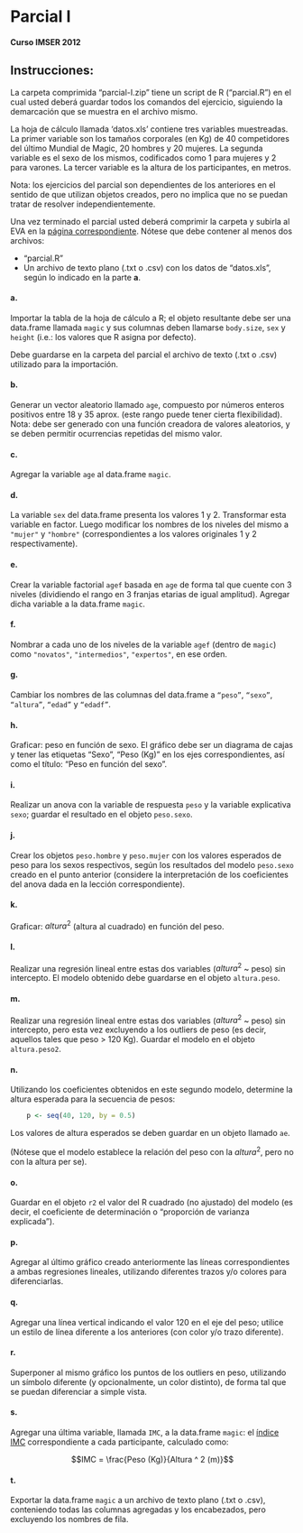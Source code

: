 Parcial I
=========

#### Curso IMSER 2012

Instrucciones:
--------------

La carpeta comprimida "parcial-I.zip" tiene un script de R ("parcial.R") en el cual usted deberá guardar todos los comandos del ejercicio, siguiendo la demarcación que se muestra en el archivo mismo.

La hoja de cálculo llamada 'datos.xls' contiene tres variables muestreadas. La primer variable son los tamaños corporales (en Kg) de 40 competidores del último Mundial de Magic, 20 hombres y 20 mujeres. La segunda variable es el sexo de los mismos, codificados como 1 para mujeres y 2 para varones. La tercer variable es la altura de los participantes, en metros.

Nota: los ejercicios del parcial son dependientes de los anteriores en el sentido de que utilizan objetos creados, pero no implica que no se puedan tratar de resolver independientemente.

Una vez terminado el parcial usted deberá comprimir la carpeta y subirla al EVA en la [página correspondiente](http://eva.universidad.edu.uy/mod/assignment/view.php?id=99264). Nótese que debe contener al menos dos archivos:

* "parcial.R"  
* Un archivo de texto plano (.txt o .csv) con los datos de "datos.xls", según lo indicado en la parte **a**.

#### a.
Importar la tabla de la hoja de cálculo a R; el objeto resultante debe ser una data.frame llamada `magic` y sus columnas deben llamarse `body.size`, `sex` y `height` (i.e.: los valores que R asigna por defecto).

Debe guardarse en la carpeta del parcial el archivo de texto (.txt o .csv) utilizado para la importación.

#### b.
Generar un vector aleatorio llamado `age`, compuesto por números enteros positivos entre 18 y 35 aprox. (este rango puede tener cierta flexibilidad). Nota: debe ser generado con una función creadora de valores aleatorios, y se deben permitir ocurrencias repetidas del mismo valor.

#### c.
Agregar la variable `age` al data.frame `magic`.

#### d.
La variable `sex` del data.frame presenta los valores 1 y 2. Transformar esta variable en factor. Luego modificar los nombres de los niveles del mismo a `"mujer"` y `"hombre"` (correspondientes a los valores originales 1 y 2 respectivamente).

#### e.
Crear la variable factorial `agef` basada en `age` de forma tal que cuente con 3 niveles (dividiendo el rango en 3 franjas etarias de igual amplitud). Agregar dicha variable a la data.frame `magic`.

#### f.
Nombrar a cada uno de los niveles de la variable `agef` (dentro de `magic`) como `"novatos"`, `"intermedios"`, `"expertos"`, en ese orden.

#### g.
Cambiar los nombres de las columnas del data.frame a `“peso”`, `“sexo”`, `“altura”`, `“edad”` y `“edadf”`.

#### h.
Graficar: peso en función de sexo. El gráfico debe ser un diagrama de cajas y tener las etiquetas “Sexo”, “Peso (Kg)” en los ejes correspondientes, así como el título: “Peso en función del sexo”.

#### i.
Realizar un anova con la variable de respuesta `peso` y la variable explicativa `sexo`; guardar el resultado en el objeto `peso.sexo`.

#### j.
Crear los objetos `peso.hombre` y `peso.mujer` con los valores esperados de peso para los sexos respectivos, según los resultados del modelo `peso.sexo` creado en el punto anterior (considere la interpretación de los coeficientes del anova dada en la lección correspondiente).

#### k.
Graficar: $altura ^ 2$ (altura al cuadrado) en función del peso.

#### l.
Realizar una regresión lineal entre estas dos variables ($altura ^ 2$ ~ peso) sin intercepto. El modelo obtenido debe guardarse en el objeto `altura.peso`.

#### m.
Realizar una regresión lineal entre estas dos variables ($altura ^ 2$ ~ peso) sin intercepto, pero esta vez excluyendo a los outliers de peso (es decir, aquellos tales que peso > 120 Kg). Guardar el modelo en el objeto `altura.peso2`.

#### n.
Utilizando los coeficientes obtenidos en este segundo modelo, determine la altura esperada para la secuencia de pesos:  

```r
    p <- seq(40, 120, by = 0.5)
```
    
Los valores de altura esperados se deben guardar en un objeto llamado `ae`.

(Nótese que el modelo establece la relación del peso con la $altura ^ 2$, pero no con la altura per se). 

#### o.
Guardar en el objeto `r2` el valor del R cuadrado (no ajustado) del modelo (es decir, el coeficiente de determinación o "proporción de varianza explicada").

#### p.  
Agregar al último gráfico creado anteriormente las líneas correspondientes a ambas regresiones lineales, utilizando diferentes trazos y/o colores para diferenciarlas.

#### q.
Agregar una línea vertical indicando el valor 120 en el eje del peso; utilice un estilo de línea diferente a los anteriores (con color y/o trazo diferente).

#### r.
Superponer al mismo gráfico los puntos de los outliers en peso, utilizando un símbolo diferente (y opcionalmente, un color distinto), de forma tal que se puedan diferenciar a simple vista.

#### s.
Agregar una última variable, llamada `IMC`, a la data.frame `magic`: el [índice IMC](http://es.wikipedia.org/wiki/%C3%8Dndice_de_masa_corporal) correspondiente a cada participante, calculado como:

$$IMC = \frac{Peso (Kg)}{Altura ^ 2 (m)}$$

#### t.
Exportar la data.frame `magic` a un archivo de texto plano (.txt o .csv), conteniendo todas las columnas agregadas y los encabezados, pero excluyendo los nombres de fila.
